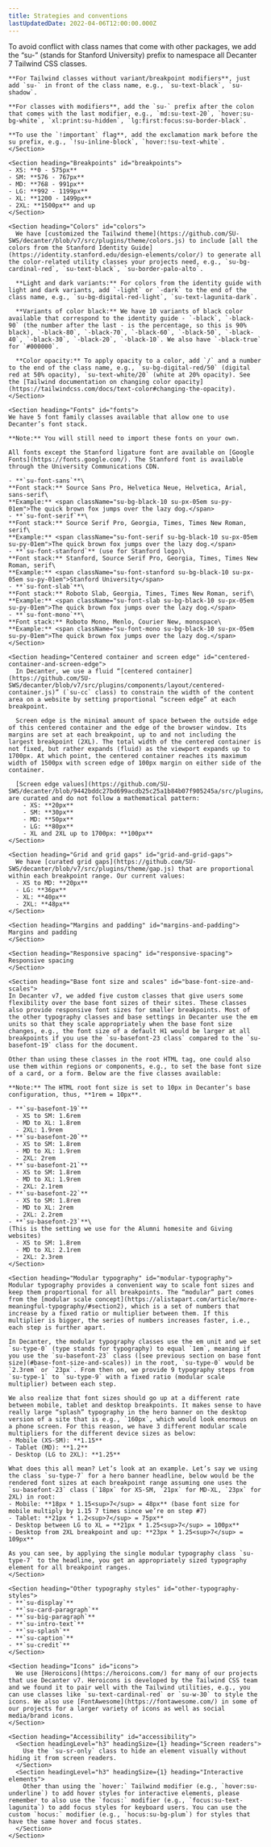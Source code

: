 ```yaml
---
title: Strategies and conventions
lastUpdatedDate: 2022-04-06T12:00:00.000Z
---
```

<div className="su-flex su-flex-col 2xl:su-flex-row-reverse">
  <div className="2xl:su-sticky 2xl:su-top-0 2xl:su-pl-26 2xl:su-shrink-0 su-rs-mb-5 2xl:su-mb-0">
    <SectionNav>
      <SectionNavItem href="#the-su-prefix" label="The su- prefix" />
      <SectionNavItem href="#breakpoints" label="Breakpoints" />
      <SectionNavItem href="#fonts" label="Fonts" />
      <SectionNavItem href="#centered-container-and-screen-edge" label="Centered container and screen edge" />
      <SectionNavItem href="#grid-and-grid-gaps" label="Grid and grid gaps" />
      <SectionNavItem href="#margins-and-padding" label="Margins and padding" />
      <SectionNavItem href="#responsive-spacing" label="Responsive spacing" />
      <SectionNavItem href="#base-font-size-and-scales" label="Base font size and scales" />
      <SectionNavItem href="#modular-typography" label="Modular typography" />
      <SectionNavItem href="#other-typography-styles" label="Other typography styles" />
      <SectionNavItem href="#icons" label="Icons" />
      <SectionNavItem href="#accessibility" label="Accessibility" />
    </SectionNav>
  </div>

  <div className="su-grow">
    <Section heading="The su- prefix" id="the-su-prefix">
    To avoid conflict with class names that come with other packages, we add the “su-” (stands for Stanford University) prefix to namespace all Decanter 7 Tailwind CSS classes.

    **For Tailwind classes without variant/breakpoint modifiers**, just add `su-` in front of the class name, e.g., `su-text-black`, `su-shadow`.

    **For classes with modifiers**, add the `su-` prefix after the colon that comes with the last modifier, e.g., `md:su-text-20`, `hover:su-bg-white`, `xl:print:su-hidden`, `lg:first:focus:su-border-black`.

    **To use the `!important` flag**, add the exclamation mark before the su prefix, e.g., `!su-inline-block`, `hover:!su-text-white`.
    </Section>

    <Section heading="Breakpoints" id="breakpoints">
    - XS: **0 - 575px**
    - SM: **576 - 767px**
    - MD: **768 - 991px**
    - LG: **992 - 1199px**
    - XL: **1200 - 1499px**
    - 2XL: **1500px** and up
    </Section>

    <Section heading="Colors" id="colors">
      We have [customized the Tailwind theme](https://github.com/SU-SWS/decanter/blob/v7/src/plugins/theme/colors.js) to include [all the colors from the Stanford Identity Guide](https://identity.stanford.edu/design-elements/color/) to generate all the color-related utility classes your projects need, e.g., `su-bg-cardinal-red`, `su-text-black`, `su-border-palo-alto`.

      **Light and dark variants:** For colors from the identity guide with light and dark variants, add `-light` or `-dark` to the end of the class name, e.g., `su-bg-digital-red-light`, `su-text-lagunita-dark`.

      **Variants of color black:** We have 10 variants of black color available that correspond to the identity guide - `-black`, `-black-90` (the number after the last - is the percentage, so this is 90% black), `-black-80`, `-black-70`, `-black-60`, `-black-50`, `-black-40`, `-black-30`, `-black-20`, `-black-10`. We also have `-black-true` for `#000000`.

      **Color opacity:** To apply opacity to a color, add `/` and a number to the end of the class name, e.g., `su-bg-digital-red/50` (digital red at 50% opacity), `su-text-white/20` (white at 20% opacity). See the [Tailwind documentation on changing color opacity](https://tailwindcss.com/docs/text-color#changing-the-opacity).
    </Section>

    <Section heading="Fonts" id="fonts">
    We have 5 font family classes available that allow one to use Decanter’s font stack.

    **Note:** You will still need to import these fonts on your own.

    All fonts except the Stanford ligature font are available on [Google Fonts](https://fonts.google.com/). The Stanford font is available through the University Communications CDN.

    - **`su-font-sans`**\
    **Font stack:** Source Sans Pro, Helvetica Neue, Helvetica, Arial, sans-serif\
    **Example:** <span className="su-bg-black-10 su-px-05em su-py-01em">The quick brown fox jumps over the lazy dog.</span>
    - **`su-font-serif`**\
    **Font stack:** Source Serif Pro, Georgia, Times, Times New Roman, serif\
    **Example:** <span className="su-font-serif su-bg-black-10 su-px-05em su-py-01em">The quick brown fox jumps over the lazy dog.</span>
    - **`su-font-stanford`** (use for Stanford logo)\
    **Font stack:** Stanford, Source Serif Pro, Georgia, Times, Times New Roman, serif\
    **Example:** <span className="su-font-stanford su-bg-black-10 su-px-05em su-py-01em">Stanford University</span>
    - **`su-font-slab`**\
    **Font stack:** Roboto Slab, Georgia, Times, Times New Roman, serif\
    **Example:** <span className="su-font-slab su-bg-black-10 su-px-05em su-py-01em">The quick brown fox jumps over the lazy dog.</span>
    - **`su-font-mono`**\
    **Font stack:** Roboto Mono, Menlo, Courier New, monospace\
    **Example:** <span className="su-font-mono su-bg-black-10 su-px-05em su-py-01em">The quick brown fox jumps over the lazy dog.</span>
    </Section>

    <Section heading="Centered container and screen edge" id="centered-container-and-screen-edge">
      In Decanter, we use a fluid “[centered container](https://github.com/SU-SWS/decanter/blob/v7/src/plugins/components/layout/centered-container.js)” (`su-cc` class) to constrain the width of the content area on a website by setting proportional “screen edge” at each breakpoint.

      Screen edge is the minimal amount of space between the outside edge of this centered container and the edge of the browser window. Its margins are set at each breakpoint, up to and not including the largest breakpoint (2XL). The total width of the centered container is not fixed, but rather expands (fluid) as the viewport expands up to 1700px. At which point, the centered container reaches its maximum width of 1500px with screen edge of 100px margin on either side of the container.

      [Screen edge values](https://github.com/SU-SWS/decanter/blob/9442bddc27bd699acdb25c25a1b84b07f905245a/src/plugins/theme/decanter.js#L47) are curated and do not follow a mathematical pattern:
        - XS: **20px**
        - SM: **30px**
        - MD: **50px**
        - LG: **80px**
        - XL and 2XL up to 1700px: **100px**
    </Section>

    <Section heading="Grid and grid gaps" id="grid-and-grid-gaps">
      We have [curated grid gaps](https://github.com/SU-SWS/decanter/blob/v7/src/plugins/theme/gap.js) that are proportional within each breakpoint range. Our current values:
      - XS to MD: **20px**
      - LG: **36px**
      - XL: **40px**
      - 2XL: **48px**
    </Section>

    <Section heading="Margins and padding" id="margins-and-padding">
    Margins and padding
    </Section>

    <Section heading="Responsive spacing" id="responsive-spacing">
    Responsive spacing
    </Section>

    <Section heading="Base font size and scales" id="base-font-size-and-scales">
    In Decanter v7, we added five custom classes that give users some flexibility over the base font sizes of their sites. These classes also provide responsive font sizes for smaller breakpoints. Most of the other typography classes and base settings in Decanter use the em units so that they scale appropriately when the base font size changes, e.g., the font size of a default H1 would be larger at all breakpoints if you use the `su-basefont-23 class` compared to the `su-basefont-19` class for the document.

    Other than using these classes in the root HTML tag, one could also use them within regions or components, e.g., to set the base font size of a card, or a form. Below are the five classes available:

    **Note:** The HTML root font size is set to 10px in Decanter’s base configuration, thus, **1rem = 10px**.

    - **`su-basefont-19`**
      - XS to SM: 1.6rem
      - MD to XL: 1.8rem
      - 2XL: 1.9rem
    - **`su-basefont-20`**
      - XS to SM: 1.8rem
      - MD to XL: 1.9rem
      - 2XL: 2rem
    - **`su-basefont-21`**
      - XS to SM: 1.8rem
      - MD to XL: 1.9rem
      - 2XL: 2.1rem
    - **`su-basefont-22`**
      - XS to SM: 1.8rem
      - MD to XL: 2rem
      - 2XL: 2.2rem
    - **`su-basefont-23`**\
    (This is the setting we use for the Alumni homesite and Giving websites)
      - XS to SM: 1.8rem
      - MD to XL: 2.1rem
      - 2XL: 2.3rem
    </Section>

    <Section heading="Modular typography" id="modular-typography">
    Modular typography provides a convenient way to scale font sizes and keep them proportional for all breakpoints. The “modular” part comes from the [modular scale concept](https://alistapart.com/article/more-meaningful-typography/#section2), which is a set of numbers that increase by a fixed ratio or multiplier between them. If this multiplier is bigger, the series of numbers increases faster, i.e., each step is further apart.

    In Decanter, the modular typography classes use the em unit and we set `su-type-0` (type stands for typography) to equal `1em`, meaning if you use the `su-basefont-23` class ([see previous section on base font size](#base-font-size-and-scales)) in the root, `su-type-0` would be `2.3rem` or `23px`. From then on, we provide 9 typography steps from `su-type-1` to `su-type-9` with a fixed ratio (modular scale multiplier) between each step.

    We also realize that font sizes should go up at a different rate between mobile, tablet and desktop breakpoints. It makes sense to have really large “splash” typography in the hero banner on the desktop version of a site that is e.g., `160px`, which would look enormous on a phone screen. For this reason, we have 3 different modular scale multipliers for the different device sizes as below:
    - Mobile (XS-SM): **1.15**
    - Tablet (MD): **1.2**
    - Desktop (LG to 2XL): **1.25**

    What does this all mean? Let’s look at an example. Let’s say we using the class `su-type-7` for a hero banner headline, below would be the rendered font sizes at each breakpoint range assuming one uses the `su-basefont-23` class (`18px` for XS-SM, `21px` for MD-XL, `23px` for 2XL) in root:
    - Mobile: **18px * 1.15<sup>7</sup> = 48px** (base font size for mobile multiply by 1.15 7 times since we’re on step #7)
    - Tablet: **21px * 1.2<sup>7</sup> = 75px**
    - Desktop between LG to XL = **21px * 1.25<sup>7</sup> = 100px**
    - Desktop from 2XL breakpoint and up: **23px * 1.25<sup>7</sup> = 109px**

    As you can see, by applying the single modular typography class `su-type-7` to the headline, you get an appropriately sized typography element for all breakpoint ranges.
    </Section>

    <Section heading="Other typography styles" id="other-typography-styles">
    - **`su-display`**
    - **`su-card-paragraph`**
    - **`su-big-paragraph`**
    - **`su-intro-text`**
    - **`su-splash`**
    - **`su-caption`**
    - **`su-credit`**
    </Section>

    <Section heading="Icons" id="icons">
      We use [Heroicons](https://heroicons.com/) for many of our projects that use Decanter v7. Heroicons is developed by the Tailwind CSS team and we found it to pair well with the Tailwind utilities, e.g., you can use classes like `su-text-cardinal-red` or `su-w-30` to style the icons. We also use [FontAwesome](https://fontawesome.com/) in some of our projects for a larger variety of icons as well as social media/brand icons.
    </Section>

    <Section heading="Accessibility" id="accessibility">
      <Section headingLevel="h3" headingSize={1} heading="Screen readers">
        Use the `su-sr-only` class to hide an element visually without hiding it from screen readers.
      </Section>
      <Section headingLevel="h3" headingSize={1} heading="Interactive elements">
        Other than using the `hover:` Tailwind modifier (e.g., `hover:su-underline`) to add hover styles for interactive elements, please remember to also use the `focus:` modifier (e.g., `focus:su-text-lagunita`) to add focus styles for keyboard users. You can use the custom `hocus:` modifier (e.g., `hocus:su-bg-plum`) for styles that have the same hover and focus states.
      </Section>
    </Section>
  </div>
</div>
